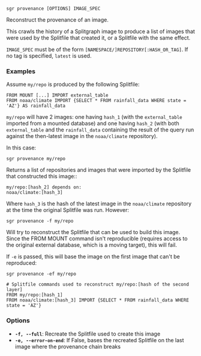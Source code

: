 
```sgr provenance [OPTIONS] IMAGE_SPEC```

Reconstruct the provenance of an image.

This crawls the history of a Splitgraph image to produce a list of images that were used by the Splitfile
that created it, or a Splitfile with the same effect.

``IMAGE_SPEC`` must be of the form ``[NAMESPACE/]REPOSITORY[:HASH_OR_TAG]``.
If no tag is specified, ``latest`` is used.

### Examples

Assume ``my/repo`` is produced by the following Splitfile:

    FROM MOUNT [...] IMPORT external_table
    FROM noaa/climate IMPORT {SELECT * FROM rainfall_data WHERE state = 'AZ'} AS rainfall_data

``my/repo`` will have 2 images: one having ``hash_1`` (with the ``external_table`` imported from a mounted database)
and one having ``hash_2`` (with both ``external_table`` and the ``rainfall_data`` containing the result
of the query run against the then-latest image in the ``noaa/climate`` repository).

In this case:

``sgr provenance my/repo``

Returns a list of repositories and images that were imported by the Splitfile that constructed this image::

    my/repo:[hash_2] depends on:
    noaa/climate:[hash_3]

Where ``hash_3`` is the hash of the latest image in the ``noaa/climate`` repository at the time the original
Splitfile was run. However:

``sgr provenance -f my/repo``

Will try to reconstruct the Splitfile that can be used to build this image. Since the FROM MOUNT command isn't
reproducible (requires access to the original external database, which is a moving target), this will fail.

If ``-e`` is passed, this will base the image on the first image that can't be reproduced:

    sgr provenance -ef my/repo

    # Splitfile commands used to reconstruct my/repo:[hash of the second layer]
    FROM my/repo:[hash_1]
    FROM noaa/climate:[hash_3] IMPORT {SELECT * FROM rainfall_data WHERE state = 'AZ'}

### Options

  * **`-f, --full`**: Recreate the Splitfile used to create this image
  * **`-e, --error-on-end`**: If False, bases the recreated Splitfile on the last image where the provenance chain breaks
